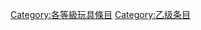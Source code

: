 {{Articles by Quality| topic=玩具|project=玩具|format=toc}}
{{Wikipedia category}}
{{emptycat}}

[[Category:各等級玩具條目|Category:各等級玩具條目]]
[[Category:乙级条目|Category:乙级条目]]